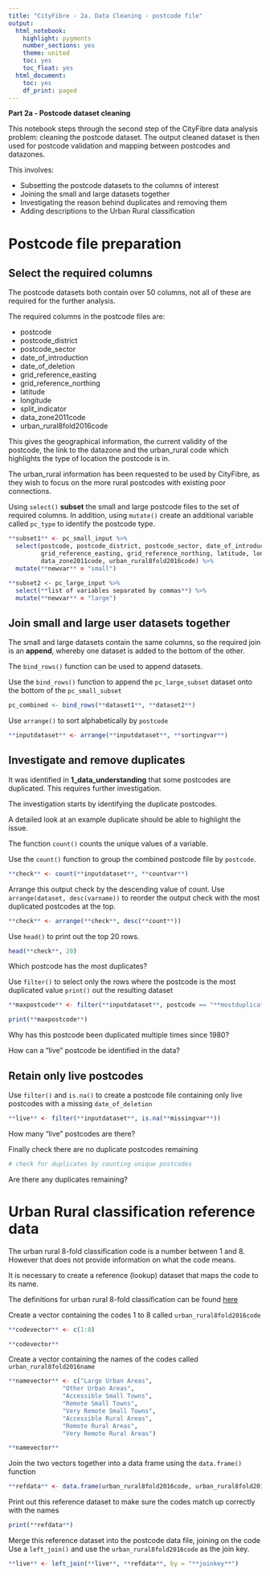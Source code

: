 ```yaml
---
title: "CityFibre - 2a. Data Cleaning - postcode file"
output:
  html_notebook:
    highlight: pygments
    number_sections: yes
    theme: united
    toc: yes
    toc_float: yes
  html_document:
    toc: yes
    df_print: paged
---
```


<div class="alert alert-block alert-success">

**Part 2a - Postcode dataset cleaning**

This notebook steps through the second step of the CityFibre data analysis problem: cleaning the postcode dataset. The output cleaned dataset is then used for postcode validation and mapping between postcodes and datazones.

This involves: 

* Subsetting the postcode datasets to the columns of interest
* Joining the small and large datasets together
* Investigating the reason behind duplicates and removing them
* Adding descriptions to the Urban Rural classification

</div>

# Postcode file preparation

## Select the required columns

The postcode datasets both contain over 50 columns, not all of these are required for the further analysis.

<div class="alert alter-block alert-info">

The required columns in the postcode files are:

+ postcode
+ postcode_district
+ postcode_sector
+ date_of_introduction
+ date_of_deletion
+ grid_reference_easting
+ grid_reference_northing
+ latitude
+ longitude
+ split_indicator
+ data_zone2011code
+ urban_rural8fold2016code


This gives the geographical information, the current validity of the postcode, the link to the datazone and the urban_rural code which highlights the type of location the postcode is in.

The urban_rural information has been requested to be used by CityFibre, as they wish to focus on the more rural postcodes with existing poor connections.

</div>

Using `select()` **subset** the small and large postcode files to the set of required columns.
In addition, using `mutate()` create an additional variable called `pc_type` to identify the postcode type.
```r
**subset1** <- pc_small_input %>%
  select(postcode, postcode_district, postcode_sector, date_of_introduction, date_of_deletion,
         grid_reference_easting, grid_reference_northing, latitude, longitude, split_indicator, 
         data_zone2011code, urban_rural8fold2016code) %>%
  mutate(**newvar** = "small")

**subset2 <- pc_large_input %>%
  select(**list of variables separated by commas**) %>%
  mutate(**newvar** = "large")
```

## Join small and large user datasets together

<div class="alert alter-block alert-info">

The small and large datasets contain the same columns, so the required join is an **append**, whereby one dataset is added to the bottom of the other.

The `bind_rows()` function can be used to append datasets.

</div>

Use the `bind_rows()` function to append the `pc_large_subset` dataset onto the bottom of the `pc_small_subset`
```r
pc_combined <- bind_rows(**dataset1**, **dataset2**)
```

Use `arrange()` to sort alphabetically by `postcode`
```r
**inputdataset** <- arrange(**inputdataset**, **sortingvar**)
```

## Investigate and remove duplicates

It was identified in **1_data_understanding** that some postcodes are duplicated. 
This requires further investigation.

<div class="alert alter-block alert-info">

The investigation starts by identifying the duplicate postcodes.

A detailed look at an example duplicate should be able to highlight the issue.

The function `count()` counts the unique values of a variable.

</div>

Use the `count()` function to group the combined postcode file by `postcode`.
```r
**check** <- count(**inputdataset**, **countvar**)
```

Arrange this output check by the descending value of count.
Use `arrange(dataset, desc(varname))` to reorder the output check with the most duplicated postcodes at the top.
```r
**check** <- arrange(**check**, desc(**count**))
```

Use `head()` to print out the top 20 rows.
```r
head(**check**, 20)
```
<div class="alert alter-block alert-warning">

Which postcode has the most duplicates?

</div>

Use `filter()` to select only the rows where the postcode is the most duplicated value
`print()` out the resulting dataset
```r
**maxpostcode** <- filter(**inputdataset**, postcode == "**mostduplicatedpc**")

print(**maxpostcode**)
```
<div class="alert alter-block alert-warning">

Why has this postcode been duplicated multiple times since 1980?

How can a "live" postcode be identified in the data?

</div>

## Retain only live postcodes

Use `filter()` and `is.na()` to create a postcode file containing only live postcodes with a missing `date_of_deletion`
```r
**live** <- filter(**inputdataset**, is.na(**missingvar**))
```
<div class="alert alter-block alert-warning">

How many "live" postcodes are there?

</div>

Finally check there are no duplicate postcodes remaining
```r
# check for duplicates by counting unique postcodes
```
<div class="alert alter-block alert-warning">

Are there any duplicates remaining?

</div>

# Urban Rural classification reference data

<div class="alert alter-block alert-info">

The urban rural 8-fold classification code is a number between 1 and 8. However that does not provide information on what the code means.

It is necessary to create a reference (lookup) dataset that maps the code to its name.

The definitions for urban rural 8-fold classification can be found [here](https://www.gov.scot/publications/scottish-government-urban-rural-classification-2016/pages/2/)

</div>

Create a vector containing the codes 1 to 8 called `urban_rural8fold2016code`
```r
**codevector** <- c(1:8)

**codevector**
```

Create a vector containing the names of the codes called `urban_rural8fold2016name`
```r
**namevector** <- c("Large Urban Areas",
               "Other Urban Areas",
               "Accessible Small Towns",
               "Remote Small Towns",
               "Very Remote Small Towns",
               "Accessible Rural Areas",
               "Remote Rural Areas",
               "Very Remote Rural Areas")

**namevector**
```

Join the two vectors together into a data frame using the `data.frame()` function
```r
**refdata** <- data.frame(urban_rural8fold2016code, urban_rural8fold2016name)
```

Print out this reference dataset to make sure the codes match up correctly with the names
```r
print(**refdata**)
```

Merge this reference dataset into the postcode data file, joining on the code
Use a `left_join()` and use the `urban_rural8fold2016code` as the join key.
```r
**live** <- left_join(**live**, **refdata**, by = "**joinkey**")
```


